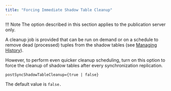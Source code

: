 ```yaml
---
title: "Forcing Immediate Shadow Table Cleanup"
---
```


<div id="forcing_shadow_table_cleanup" class="registered_link"></div>

!!! Note
    The option described in this section applies to the publication server only.

A cleanup job is provided that can be run on demand or on a schedule to remove dead (processed) tuples from the shadow tables (see [Managing History](../../../07_common_operations/05_managing_history/#managing_history)).

However, to perform even quicker cleanup scheduling, turn on this option to force the cleanup of shadow tables after every synchronization replication.

`postSyncShadowTableCleanup={true | false}`

The default value is `false.`
